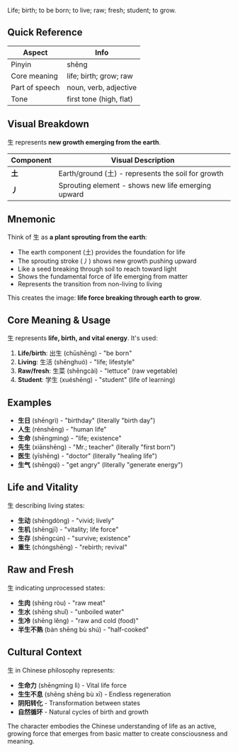 Life; birth; to be born; to live; raw; fresh; student; to grow.

## Quick Reference

| Aspect         | Info                        |
| -------------- | --------------------------- |
| Pinyin         | shēng                       |
| Core meaning   | life; birth; grow; raw      |
| Part of speech | noun, verb, adjective       |
| Tone           | first tone (high, flat)     |

## Visual Breakdown

生 represents **new growth emerging from the earth**.

| Component | Visual Description                                       |
| --------- | -------------------------------------------------------- |
| **土**    | Earth/ground (土) - represents the soil for growth      |
| **丿**    | Sprouting element - shows new life emerging upward      |

## Mnemonic

Think of 生 as **a plant sprouting from the earth**:

- The earth component (土) provides the foundation for life
- The sprouting stroke (丿) shows new growth pushing upward
- Like a seed breaking through soil to reach toward light
- Shows the fundamental force of life emerging from matter
- Represents the transition from non-living to living

This creates the image: **life force breaking through earth to grow**.

## Core Meaning & Usage

生 represents **life, birth, and vital energy**. It's used:

1. **Life/birth**: 出生 (chūshēng) - "be born"
2. **Living**: 生活 (shēnghuó) - "life; lifestyle"
3. **Raw/fresh**: 生菜 (shēngcài) - "lettuce" (raw vegetable)
4. **Student**: 学生 (xuéshēng) - "student" (life of learning)

## Examples

- **生日** (shēngrì) - "birthday" (literally "birth day")
- **人生** (rénshēng) - "human life"
- **生命** (shēngmìng) - "life; existence"
- **先生** (xiānshēng) - "Mr.; teacher" (literally "first born")
- **医生** (yīshēng) - "doctor" (literally "healing life")
- **生气** (shēngqì) - "get angry" (literally "generate energy")

## Life and Vitality

生 describing living states:

- **生动** (shēngdòng) - "vivid; lively"
- **生机** (shēngjī) - "vitality; life force"
- **生存** (shēngcún) - "survive; existence"
- **重生** (chóngshēng) - "rebirth; revival"

## Raw and Fresh

生 indicating unprocessed states:

- **生肉** (shēng ròu) - "raw meat"
- **生水** (shēng shuǐ) - "unboiled water"
- **生冷** (shēng lěng) - "raw and cold (food)"
- **半生不熟** (bàn shēng bù shú) - "half-cooked"

## Cultural Context

生 in Chinese philosophy represents:

- **生命力** (shēngmìng lì) - Vital life force
- **生生不息** (shēng shēng bù xī) - Endless regeneration
- **阴阳转化** - Transformation between states
- **自然循环** - Natural cycles of birth and growth

The character embodies the Chinese understanding of life as an active, growing force that emerges from basic matter to create consciousness and meaning.
